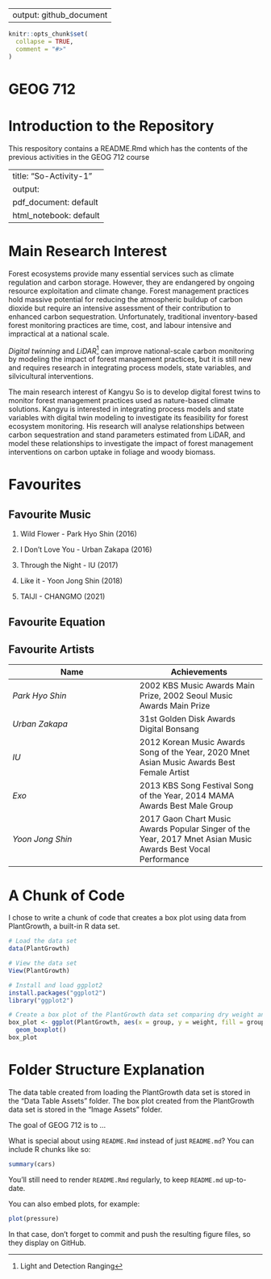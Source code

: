 
---
output: github_document
---

<!-- README.md is generated from README.Rmd. Please edit that file -->

```r
knitr::opts_chunk$set(
  collapse = TRUE,
  comment = "#>"
)
```

# GEOG 712

<!-- badges: start -->
<!-- badges: end -->

# Introduction to the Repository
This respository contains a README.Rmd which has the contents of the previous activities in the GEOG 712 course

---
title: "So-Activity-1"
output:
  pdf_document: default
  html_notebook: default
---

# Main Research Interest

Forest ecosystems provide many essential services such as climate regulation and carbon storage. However, they are endangered by ongoing resource exploitation and climate change. Forest management practices hold massive potential for reducing the atmospheric buildup of carbon dioxide but require an intensive assessment of their contribution to enhanced carbon sequestration. Unfortunately, traditional inventory-based forest monitoring practices are time, cost, and labour intensive and impractical at a national scale. 

*Digital twinning* and *LiDAR*^[Light and Detection Ranging] can improve national-scale carbon monitoring by modeling the impact of forest management practices, but it is still new and requires research in integrating process models, state variables, and silvicultural interventions.

The main research interest of Kangyu So is to develop digital forest twins to monitor forest management practices used as nature-based climate solutions. Kangyu is interested in integrating process models and state variables with digital twin modeling to investigate its feasibility for forest ecosystem monitoring. His research will analyse relationships between carbon sequestration and stand parameters estimated from LiDAR, and model these relationships to investigate the impact of forest management interventions on carbon uptake in foliage and woody biomass.

# Favourites

## Favourite Music

1. Wild Flower - Park Hyo Shin (2016)

2. I Don't Love You - Urban Zakapa (2016)

3. Through the Night - IU (2017)

4. Like it - Yoon Jong Shin (2018)

5. TAIJI - CHANGMO (2021)

## Favourite Equation

\begin{equation*}\sigma=\sqrt{\frac{\sum{(x_i-\mu)^2}}{N}}\end{equation*}

## Favourite Artists

**Name** | **Achievements**
- | -
*Park Hyo Shin* | 2002 KBS Music Awards Main Prize, 2002 Seoul Music Awards Main Prize
*Urban Zakapa* | 31st Golden Disk Awards Digital Bonsang
*IU* | 2012 Korean Music Awards Song of the Year, 2020 Mnet Asian Music Awards Best Female Artist
*Exo* | 2013 KBS Song Festival Song of the Year, 2014 MAMA Awards Best Male Group
*Yoon Jong Shin* | 2017 Gaon Chart Music Awards Popular Singer of the Year, 2017 Mnet Asian Music Awards Best Vocal Performance

# A Chunk of Code

I chose to write a chunk of code that creates a box plot using data from PlantGrowth, a built-in R data set.

``` r
# Load the data set
data(PlantGrowth)

# View the data set
View(PlantGrowth)

# Install and load ggplot2
install.packages("ggplot2")
library("ggplot2")

# Create a box plot of the PlantGrowth data set comparing dry weight and treatment condition
box_plot <- ggplot(PlantGrowth, aes(x = group, y = weight, fill = group)) +
  geom_boxplot()
box_plot
```

# Folder Structure Explanation

The data table created from loading the PlantGrowth data set is stored in the "Data Table Assets" folder. The box plot created from the PlantGrowth data set is stored in the "Image Assets" folder.

The goal of GEOG 712 is to ...

What is special about using `README.Rmd` instead of just `README.md`? You can include R chunks like so:

```r
summary(cars)
```

You'll still need to render `README.Rmd` regularly, to keep `README.md` up-to-date.

You can also embed plots, for example:

```r
plot(pressure)
```

In that case, don't forget to commit and push the resulting figure files, so they display on GitHub.
